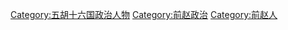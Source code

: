 [[Category:五胡十六国政治人物|Category:五胡十六国政治人物]]
[[Category:前赵政治|Category:前赵政治]]
[[Category:前赵人|Category:前赵人]]